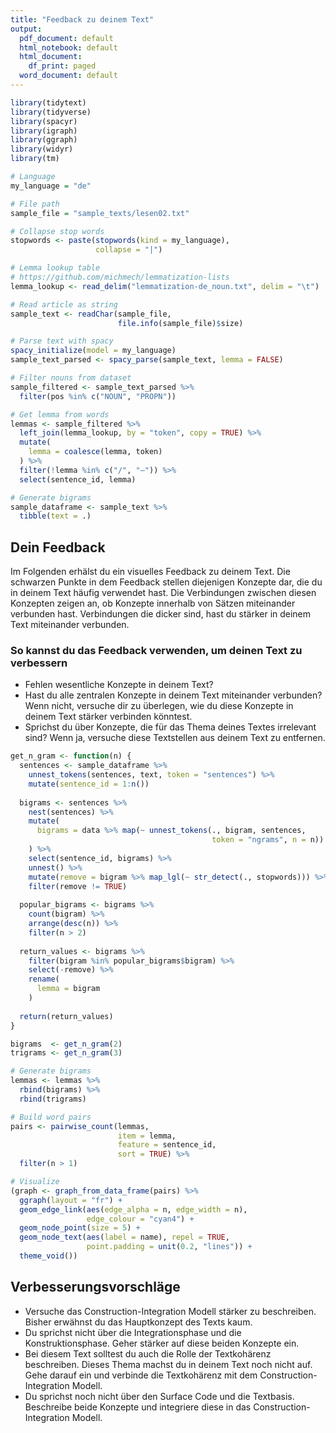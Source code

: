 ```yaml
---
title: "Feedback zu deinem Text"
output:
  pdf_document: default
  html_notebook: default
  html_document:
    df_print: paged
  word_document: default
---
```


```r
library(tidytext)
library(tidyverse)
library(spacyr)
library(igraph)
library(ggraph)
library(widyr)
library(tm)
```

```r
# Language
my_language = "de"

# File path
sample_file = "sample_texts/lesen02.txt"

# Collapse stop words
stopwords <- paste(stopwords(kind = my_language), 
                   collapse = "|")

# Lemma lookup table
# https://github.com/michmech/lemmatization-lists
lemma_lookup <- read_delim("lemmatization-de_noun.txt", delim = "\t")
```


```r
# Read article as string
sample_text <- readChar(sample_file, 
                        file.info(sample_file)$size)

# Parse text with spacy
spacy_initialize(model = my_language)
sample_text_parsed <- spacy_parse(sample_text, lemma = FALSE) 
```

```r
# Filter nouns from dataset
sample_filtered <- sample_text_parsed %>% 
  filter(pos %in% c("NOUN", "PROPN"))

# Get lemma from words
lemmas <- sample_filtered %>% 
  left_join(lemma_lookup, by = "token", copy = TRUE) %>%
  mutate(
    lemma = coalesce(lemma, token)
  ) %>%
  filter(!lemma %in% c("/", "–")) %>%
  select(sentence_id, lemma)

# Generate bigrams 
sample_dataframe <- sample_text %>%
  tibble(text = .)
```

## Dein Feedback

Im Folgenden erhälst du ein visuelles Feedback zu deinem Text. Die schwarzen Punkte in dem Feedback stellen diejenigen Konzepte dar, die du in deinem Text häufig verwendet hast. Die Verbindungen zwischen diesen Konzepten zeigen an, ob Konzepte innerhalb von Sätzen miteinander verbunden hast. Verbindungen die dicker sind, hast du stärker in deinem Text miteinander verbunden. 

### So kannst du das Feedback verwenden, um deinen Text zu verbessern

* Fehlen wesentliche Konzepte in deinem Text? 
* Hast du alle zentralen Konzepte in deinem Text miteinander verbunden? Wenn nicht, versuche dir zu überlegen, wie du diese Konzepte in deinem Text stärker verbinden könntest.
* Sprichst du über Konzepte, die für das Thema deines Textes irrelevant sind? Wenn ja, versuche diese Textstellen aus deinem Text zu entfernen.


```r
get_n_gram <- function(n) {
  sentences <- sample_dataframe %>%
    unnest_tokens(sentences, text, token = "sentences") %>% 
    mutate(sentence_id = 1:n())
  
  bigrams <- sentences %>% 
    nest(sentences) %>%
    mutate(
      bigrams = data %>% map(~ unnest_tokens(., bigram, sentences,
                                             token = "ngrams", n = n))
    ) %>%
    select(sentence_id, bigrams) %>%
    unnest() %>%
    mutate(remove = bigram %>% map_lgl(~ str_detect(., stopwords))) %>%
    filter(remove != TRUE)
  
  popular_bigrams <- bigrams %>%
    count(bigram) %>% 
    arrange(desc(n)) %>%
    filter(n > 2)
  
  return_values <- bigrams %>%
    filter(bigram %in% popular_bigrams$bigram) %>%
    select(-remove) %>%
    rename(
      lemma = bigram
    )
  
  return(return_values)
}

bigrams  <- get_n_gram(2)
trigrams <- get_n_gram(3)

# Generate bigrams 
lemmas <- lemmas %>%
  rbind(bigrams) %>%
  rbind(trigrams)
```


```r
# Build word pairs
pairs <- pairwise_count(lemmas, 
                        item = lemma, 
                        feature = sentence_id, 
                        sort = TRUE) %>%
  filter(n > 1)

# Visualize
(graph <- graph_from_data_frame(pairs) %>%
  ggraph(layout = "fr") +
  geom_edge_link(aes(edge_alpha = n, edge_width = n), 
                 edge_colour = "cyan4") +
  geom_node_point(size = 5) +
  geom_node_text(aes(label = name), repel = TRUE, 
                 point.padding = unit(0.2, "lines")) +
  theme_void())
```

## Verbesserungsvorschläge

* Versuche das Construction-Integration Modell stärker zu beschreiben. Bisher erwähnst du das Hauptkonzept des Texts kaum.
* Du sprichst nicht über die Integrationsphase und die Konstruktionsphase. Geher stärker auf diese beiden Konzepte ein. 
* Bei diesem Text solltest du auch die Rolle der Textkohärenz beschreiben. Dieses Thema machst du in deinem Text noch nicht auf. Gehe darauf ein und verbinde die Textkohärenz mit dem Construction-Integration Modell.
* Du sprichst noch nicht über den Surface Code und die Textbasis. Beschreibe beide Konzepte und integriere diese in das Construction-Integration Modell. 


